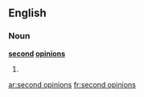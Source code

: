 ==English==

===Noun===
'''[[second]] [[opinion]]s'''

# {{plural of|[[second opinion]]}}

[[ar:second opinions]]
[[fr:second opinions]]